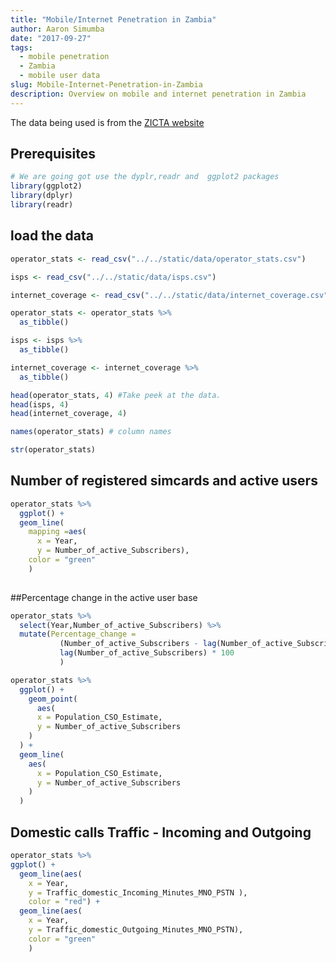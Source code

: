 ```yaml
---
title: "Mobile/Internet Penetration in Zambia"
author: Aaron Simumba
date: "2017-09-27"
tags:
  - mobile penetration
  - Zambia
  - mobile user data
slug: Mobile-Internet-Penetration-in-Zambia
description: Overview on mobile and internet penetration in Zambia
---
```

The data being used is from the [ZICTA website](http://onlinesystems.zicta.zm:8585/statsfinal/ICT%20Indicators.html)

## Prerequisites

```r
# We are going got use the dyplr,readr and  ggplot2 packages
library(ggplot2)
library(dplyr)
library(readr)
```

## load the data
```r
operator_stats <- read_csv("../../static/data/operator_stats.csv")

isps <- read_csv("../../static/data/isps.csv")

internet_coverage <- read_csv("../../static/data/internet_coverage.csv")

operator_stats <- operator_stats %>% 
  as_tibble()

isps <- isps %>% 
  as_tibble()

internet_coverage <- internet_coverage %>% 
  as_tibble()
```

```r
head(operator_stats, 4) #Take peek at the data.
head(isps, 4)
head(internet_coverage, 4)
```
```r
names(operator_stats) # column names 
```
```r
str(operator_stats)
```

## Number of registered simcards and active users 
```r
operator_stats %>% 
  ggplot() + 
  geom_line(
    mapping =aes(
      x = Year,
      y = Number_of_active_Subscribers), 
    color = "green"
    ) 
 
```


##Percentage change in the active user base

```r
operator_stats %>% 
  select(Year,Number_of_active_Subscribers) %>% 
  mutate(Percentage_change = 
           (Number_of_active_Subscribers - lag(Number_of_active_Subscribers))/
           lag(Number_of_active_Subscribers) * 100
           )  
```

```r
operator_stats %>% 
  ggplot() + 
    geom_point(
      aes(
      x = Population_CSO_Estimate, 
      y = Number_of_active_Subscribers
    )
  ) + 
  geom_line(
    aes(
      x = Population_CSO_Estimate, 
      y = Number_of_active_Subscribers
    )
  )
```


## Domestic calls Traffic - Incoming and Outgoing 
```r
operator_stats %>% 
ggplot() +
  geom_line(aes(
    x = Year,
    y = Traffic_domestic_Incoming_Minutes_MNO_PSTN ), 
    color = "red") +
  geom_line(aes(
    x = Year, 
    y = Traffic_domestic_Outgoing_Minutes_MNO_PSTN),
    color = "green"
    )
```


